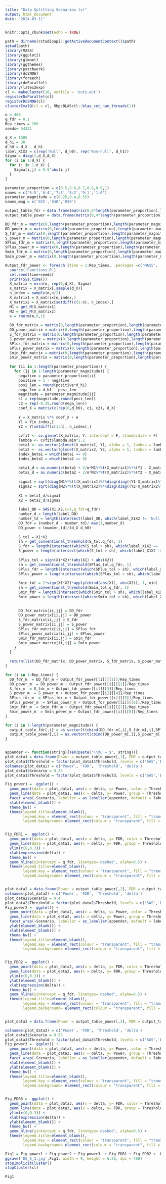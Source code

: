 ```yaml
---
title: "Data Splitting Scenarios (v)"
output: html_document
date: "2024-03-11"
---
```


```r
knitr::opts_chunk$set(echo = TRUE)
```

```r
path = dirname(rstudioapi::getActiveDocumentContext()$path)
setwd(path)
library(MASS) 
library(ggplot2)
library(glmnet)
library(ggthemes)
library(patchwork)
library(doSNOW)
library(foreach)
library(doParallel)
library(latex2exp)
cl <- makeCluster(10, outfile = 'outs.out')
registerDoParallel(cl)
registerDoSNOW(cl)
clusterEvalQ(cl = cl, RhpcBLASctl::blas_set_num_threads(1))

n = 400
q_fdr = 0.1
Rep_times = 200
seeds= 54321

d_X = 1500
d_h1 = 30
d_h0 = d_X - d_h1
label_X1X2 = c(rep('Null', d_h0), rep('Non-null', d_h1))
Sigma = diag(1,d_X,d_X)
for (i in 1:d_X) {
  for (j in 1:d_X) {
    Sigma[i,j] = 0.5^abs(i-j)
  }
}

parameter_proportion = c(0.5,0.6,0.7,0.8,0.9,1)
names = c('5:5','6:4','7:3','8:2','9:1','1:0')
parameter_magnitude = c(0.25,0.4,0.55) 
names_mag = c('025','040','050')

output_table_fdr = data.frame(matrix(0,4*length(parameter_proportion),length(parameter_magnitude)))
output_table_power = data.frame(matrix(0,4*length(parameter_proportion),length(parameter_magnitude)))

DD_fdr_m = matrix(0,length(parameter_proportion),length(parameter_magnitude))
DD_power_m = matrix(0,length(parameter_proportion),length(parameter_magnitude))
S_fdr_m = matrix(0,length(parameter_proportion),length(parameter_magnitude))
S_power_m = matrix(0,length(parameter_proportion),length(parameter_magnitude))
SPlus_fdr_m = matrix(0,length(parameter_proportion),length(parameter_magnitude))
SPlus_power_m = matrix(0,length(parameter_proportion),length(parameter_magnitude))
Smin_fdr_m = matrix(0,length(parameter_proportion),length(parameter_magnitude))
Smin_power_m = matrix(0,length(parameter_proportion),length(parameter_magnitude))

Output_fdr_power <- foreach (time = 1:Rep_times, .packages =c('MASS', 'glmnet')) %dopar%  {
  source('Functions.R')
  set.seed(time+seeds)
  print(Sys.time())
  X_matrix = mvrn(n, rep(0,d_X), Sigma)
  X_matrix = X_matrix[,sample(d_X)]
  n_index = sample(n,n/2)
  X_matrix1 = X_matrix[n_index,]
  X_matrix2 = X_matrix[setdiff(c(1:n), n_index),]
  M1 = get_M(X_matrix1)
  M2 = get_M(X_matrix2)
  e = rnorm(n,0,1)
  
  DD_fdr_matrix = matrix(0,length(parameter_proportion),length(parameter_magnitude))
  DD_power_matrix = matrix(0,length(parameter_proportion),length(parameter_magnitude))
  S_fdr_matrix = matrix(0,length(parameter_proportion),length(parameter_magnitude))
  S_power_matrix = matrix(0,length(parameter_proportion),length(parameter_magnitude))
  SPlus_fdr_matrix = matrix(0,length(parameter_proportion),length(parameter_magnitude))
  SPlus_power_matrix = matrix(0,length(parameter_proportion),length(parameter_magnitude))
  Smin_fdr_matrix = matrix(0,length(parameter_proportion),length(parameter_magnitude))
  Smin_power_matrix = matrix(0,length(parameter_proportion),length(parameter_magnitude))
  
  for (ii in 1:length(parameter_proportion)) {
    for (jj in 1:length(parameter_magnitude)) {
      negative = parameter_proportion[ii]
      positive = 1 - negative
      posi_len = round(positive*d_h1)
      nega_len = d_h1 - posi_len
      magnitude = parameter_magnitude[jj]
      c1 = rep(magnitude,round(posi_len))
      c2 = rep(-0.25,round(nega_len))
      coef_X = matrix(c(rep(0,d_h0), c1, c2), d_X) 
      
      Y = X_matrix %*% coef_X + e
      Y1 = Y[n_index,]
      Y2 = Y[setdiff(c(1:n), n_index),]
      
      cvfit <- cv.glmnet(X_matrix, Y, intercept = F, standardize = F)
      lambda <- cvfit$lambda.min*1.2
      beta1 <- as.vector(glmnet(X_matrix1, Y1, alpha = 1, lambda = lambda, intercept = F, standardize = F)$beta)
      beta2 <- as.vector(glmnet(X_matrix2, Y2, alpha = 1, lambda = lambda, intercept = F, standardize = F)$beta)
      index_beta1 = which(beta1 == 0)
      index_beta2 = which(beta2 == 0)
      
      beta1_d = as.numeric(beta1 + 2/n*M1%*%t(X_matrix1)%*%(Y1 - X_matrix1 %*% beta1))
      beta2_d = as.numeric(beta2 + 2/n*M2%*%t(X_matrix2)%*%(Y2 - X_matrix2 %*% beta2))
      
      sigma1 = sqrt(diag(M1%*%(t(X_matrix1)%*%diag(diag((Y1-X_matrix1%*%beta1)%*%t(Y1-X_matrix1%*%beta1)))%*%X_matrix1/(n/2))%*%t(M1)))
      sigma2 = sqrt(diag(M2%*%(t(X_matrix2)%*%diag(diag((Y2-X_matrix2%*%beta2)%*%t(Y2-X_matrix2%*%beta2)))%*%X_matrix2/(n/2))%*%t(M2)))
      
      X1 = beta1_d/sigma1
      X2 = beta2_d/sigma2
      
      label_DD = SAS(X1,X2,c=1,q_fdr=q_fdr)
      number_d = length(label_DD)
      number_td = length(intersect(label_DD, which(label_X1X2 != 'Null')))
      DD_fdr = (number_d - number_td)/ max(1,number_d)
      DD_power = (number_td)/(d_X-d_h0)
      
      S_tol = X1*X2
      sh = get_conventional_threshold(S_tol,q_fdr, 1)
      S_fdr = length(intersect(which(S_tol > sh), which(label_X1X2 == 'Null'))) / max(length(which(S_tol >= sh)),1)
      S_power = length(intersect(which(S_tol > sh), which(label_X1X2 != 'Null'))) / (d_X - d_h0)
      
      SPlus_tol = sign(X1*X2)*(abs(X1) + abs(X2))
      sh = get_conventional_threshold(SPlus_tol,q_fdr, 1)
      SPlus_fdr = length(intersect(which(SPlus_tol > sh), which(label_X1X2 == 'Null'))) / max(length(which(SPlus_tol > sh)),1)
      SPlus_power = length(intersect(which(SPlus_tol > sh), which(label_X1X2 != 'Null'))) / (d_X - d_h0)
      
      Smin_tol = 2*sign(X1*X2)*apply(cbind(abs(X1), abs(X2)), 1, min)
      sh = get_conventional_threshold(Smin_tol,q_fdr, 1)
      Smin_fdr = length(intersect(which(Smin_tol > sh), which(label_X1X2 == 'Null'))) / max(length(which(Smin_tol > sh)),1)
      Smin_power = length(intersect(which(Smin_tol > sh), which(label_X1X2 != 'Null'))) / (d_X - d_h0) 
      
      
      DD_fdr_matrix[ii,jj] = DD_fdr
      DD_power_matrix[ii,jj] = DD_power
      S_fdr_matrix[ii,jj] = S_fdr
      S_power_matrix[ii,jj] = S_power
      SPlus_fdr_matrix[ii,jj] = SPlus_fdr
      SPlus_power_matrix[ii,jj] = SPlus_power
      Smin_fdr_matrix[ii,jj] = Smin_fdr
      Smin_power_matrix[ii,jj] = Smin_power
    }
  }
  
  return(list(DD_fdr_matrix, DD_power_matrix, S_fdr_matrix, S_power_matrix, SPlus_fdr_matrix, SPlus_power_matrix, Smin_fdr_matrix, Smin_power_matrix))
}

for (i in 1:Rep_times) {
  DD_fdr_m  = DD_fdr_m + Output_fdr_power[[i]][[1]]/Rep_times
  DD_power_m  = DD_power_m + Output_fdr_power[[i]][[2]]/Rep_times
  S_fdr_m  = S_fdr_m + Output_fdr_power[[i]][[3]]/Rep_times
  S_power_m  = S_power_m + Output_fdr_power[[i]][[4]]/Rep_times
  SPlus_fdr_m  = SPlus_fdr_m + Output_fdr_power[[i]][[5]]/Rep_times
  SPlus_power_m  = SPlus_power_m + Output_fdr_power[[i]][[6]]/Rep_times
  Smin_fdr_m  = Smin_fdr_m + Output_fdr_power[[i]][[7]]/Rep_times
  Smin_power_m  = Smin_power_m + Output_fdr_power[[i]][[8]]/Rep_times
}

for (i in 1:length(parameter_magnitude)) {
  output_table_fdr[,i] = as.vector(t(cbind(DD_fdr_m[,i],S_fdr_m[,i],SPlus_fdr_m[,i],Smin_fdr_m[,i])))
  output_table_power[,i] = as.vector(t(cbind(DD_power_m[,i],S_power_m[,i],SPlus_power_m[,i],Smin_power_m[,i])))
}


appender <- function(string){TeX(paste("\\mu = $", string))}
plot_data1 = data.frame(Power = output_table_power[,1], FDR = output_table_fdr[,1], `Threshold` = rep(c('SAS', 'DM', 'DSA', 'DSM'), length(parameter_proportion)), `delta` = rep(factor(parameter_proportion, level = as.character(parameter_proportion)), each=4))
plot_data1$Threshold = factor(plot_data1$Threshold, levels = c('SAS','DM','DSA','DSM'),labels = c('SAS','DM','DSA','DSM'))
colnames(plot_data1) = c('Power', 'FDR', 'Threshold', 'delta')
plot_data1$Scenario = 0.25
plot_data1$Threshold = factor(plot_data1$Threshold, levels = c('SAS','DM','DSA','DSM'),labels = c('SAS','DM','DSA','DSM'))

Fig_power1 =  ggplot() +
  geom_point(data = plot_data1, aes(x = delta, y= Power, color = Threshold, shape = Threshold), alpha =0.85) +
  geom_line(data = plot_data1, aes(x = delta, y= Power, group = Threshold,color = Threshold, linetype = Threshold)) +
  facet_wrap(~Scenario, labeller = as_labeller(appender, default = label_parsed))+
  xlab(element_blank()) +
  theme_bw() +
  theme(legend.title=element_blank(),
        legend.key = element_rect(colour = "transparent", fill = "transparent"),
        legend.background= element_rect(colour = "transparent", fill = "transparent"))


Fig_FDR1 =  ggplot() +
  geom_point(data = plot_data1, aes(x = delta, y= FDR, color = Threshold, shape = Threshold), alpha =0.85) +
  geom_line(data = plot_data1, aes(x = delta, y= FDR, group = Threshold,color = Threshold, linetype = Threshold)) +
  ylim(c(0,0.3)) +
  xlab(expression(delta)) +
  theme_bw() +
  geom_hline(yintercept = q_fdr, linetype='dashed', alpha=0.5) +
  theme(legend.title=element_blank(),
        legend.key = element_rect(colour = "transparent", fill = "transparent"),
        legend.background= element_rect(colour = "transparent", fill = "transparent"))


plot_data2 = data.frame(Power = output_table_power[,2], FDR = output_table_fdr[,2], `Threshold` = rep(c('SAS', 'DM', 'DSA', 'DSM'), length(parameter_proportion)), `delta` = rep(factor(parameter_proportion, level = as.character(parameter_proportion)), each=4))
colnames(plot_data2) = c('Power', 'FDR', 'Threshold', 'delta')
plot_data2$Scenario = 0.4
plot_data2$Threshold = factor(plot_data2$Threshold, levels = c('SAS','DM','DSA','DSM'),labels = c('SAS','DM','DSA','DSM'))
Fig_power2 =  ggplot() +
  geom_point(data = plot_data2, aes(x = delta, y= Power, color = Threshold, shape = Threshold), alpha =0.85) +
  geom_line(data = plot_data2, aes(x = delta, y= Power, group = Threshold,color = Threshold, linetype = Threshold)) +
  facet_wrap(~Scenario, labeller = as_labeller(appender, default = label_parsed))+
  ylab(element_blank()) +
  xlab(element_blank()) +
  theme_bw() +
  theme(legend.title=element_blank(),
        legend.key = element_rect(colour = "transparent", fill = "transparent"),
        legend.background= element_rect(colour = "transparent", fill = "transparent"))


Fig_FDR2 =  ggplot() +
  geom_point(data = plot_data2, aes(x = delta, y= FDR, color = Threshold, shape = Threshold), alpha =0.85) +
  geom_line(data = plot_data2, aes(x = delta, y= FDR, group = Threshold,color = Threshold, linetype = Threshold)) +
  ylim(c(0,0.3)) +
  ylab(element_blank()) +
  xlab(expression(delta)) +
  theme_bw() +
  geom_hline(yintercept = q_fdr, linetype='dashed', alpha=0.5) +
  theme(legend.title=element_blank(),
        legend.key = element_rect(colour = "transparent", fill = "transparent"),
        legend.background= element_rect(colour = "transparent", fill = "transparent"))


plot_data3 = data.frame(Power = output_table_power[,3], FDR = output_table_fdr[,3], `Threshold` = rep(c('SAS', 'DM', 'DSA', 'DSM'), length(parameter_proportion)), `delta` = rep(factor(parameter_proportion, level = as.character(parameter_proportion)), each=4))

colnames(plot_data3) = c('Power', 'FDR', 'Threshold', 'delta')
plot_data3$Scenario = 0.55
plot_data3$Threshold = factor(plot_data3$Threshold, levels = c('SAS','DM','DSA','DSM'),labels = c('SAS','DM','DSA','DSM'))
Fig_power3 =  ggplot() +
  geom_point(data = plot_data3, aes(x = delta, y= Power, color = Threshold, shape = Threshold), alpha =0.85) +
  geom_line(data = plot_data3, aes(x = delta, y= Power, group = Threshold,color = Threshold, linetype = Threshold)) +
  facet_wrap(~Scenario, labeller = as_labeller(appender, default = label_parsed))+
  xlab(element_blank()) +
  ylab(element_blank()) +
  theme_bw() +
  theme(legend.title=element_blank(),
        legend.key = element_rect(colour = "transparent", fill = "transparent"),
        legend.background= element_rect(colour = "transparent", fill = "transparent"))


Fig_FDR3 =  ggplot() +
  geom_point(data = plot_data3, aes(x = delta, y= FDR, color = Threshold, shape = Threshold), alpha =0.85) +
  geom_line(data = plot_data3, aes(x = delta, y= FDR, group = Threshold,color = Threshold, linetype = Threshold)) +
  ylim(c(0,0.3)) +
  xlab(expression(delta)) +
  ylab(element_blank()) +
  theme_bw() +
  geom_hline(yintercept = q_fdr, linetype='dashed', alpha=0.5) +
  theme(legend.title=element_blank(),
        legend.key = element_rect(colour = "transparent", fill = "transparent"),
        legend.background= element_rect(colour = "transparent", fill = "transparent"))

Fig1 = Fig_power1 + Fig_power2 + Fig_power3  + Fig_FDR1 + Fig_FDR2 +  Fig_FDR3 + plot_layout(ncol = 3, guides = 'collect')
ggsave('DS_5_1.jpg',Fig1, width = 9, height = 5.25, dpi = 400)
stopImplicitCluster()
stopCluster(cl)
```

```r
Fig1
```
